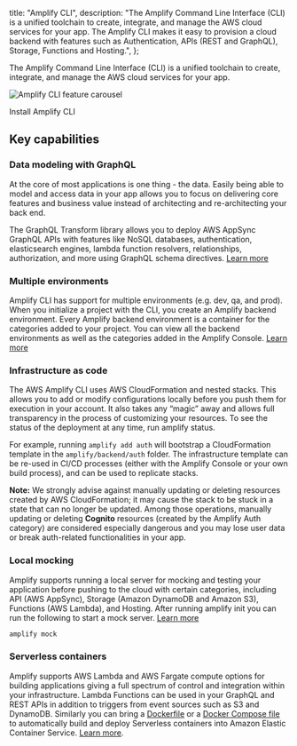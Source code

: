   title: "Amplify CLI",
  description: "The Amplify Command Line Interface (CLI) is a unified toolchain to create, integrate, and manage the AWS cloud services for your app. The Amplify CLI makes it easy to provision a cloud backend with features such as Authentication, APIs (REST and GraphQL), Storage, Functions and Hosting.",
};



The Amplify Command Line Interface (CLI) is a unified toolchain to create, integrate, and manage the AWS cloud services for your app.

![Amplify CLI feature carousel](/assets/cli-b-roll.gif)

<InternalLinkButton href="~/cli/start/install.md">
  <span slot="text">Install Amplify CLI</span>
</InternalLinkButton>

## Key capabilities

### Data modeling with GraphQL

At the core of most applications is one thing - the data. Easily being able to model and access data in your app allows you to focus on delivering core features and business value instead of architecting and re-architecting your back end.

The GraphQL Transform library allows you to deploy AWS AppSync GraphQL APIs with features like NoSQL databases, authentication, elasticsearch engines, lambda function resolvers, relationships, authorization, and more using GraphQL schema directives. [Learn more](/cli/graphql-transformer/overview)

### Multiple environments

Amplify CLI has support for multiple environments (e.g. dev, qa, and prod). When you initialize a project with the CLI, you create an Amplify backend environment. Every Amplify backend environment is a container for the categories added to your project. You can view all the backend environments as well as the categories added in the Amplify Console. [Learn more](/cli/teams/overview)

### Infrastructure as code

The AWS Amplify CLI uses AWS CloudFormation and nested stacks. This allows you to add or modify configurations locally before you push them for execution in your account. It also takes any “magic” away and allows full transparency in the process of customizing your resources. To see the status of the deployment at any time, run amplify status.

For example, running `amplify add auth` will bootstrap a CloudFormation template in the `amplify/backend/auth` folder. The infrastructure template can be re-used in CI/CD processes (either with the Amplify Console or your own build process), and can be used to replicate stacks.

**Note:** We strongly advise against manually updating or deleting resources created by AWS CloudFormation; it may cause the stack to be stuck in a state that can no longer be updated. Among those operations, manually updating or deleting **Cognito** resources (created by the Amplify Auth category) are considered especially dangerous and you may lose user data or break auth-related functionalities in your app.

### Local mocking

Amplify supports running a local server for mocking and testing your application before pushing to the cloud with certain categories, including API (AWS AppSync), Storage (Amazon DynamoDB and Amazon S3), Functions (AWS Lambda), and Hosting. After running amplify init you can run the following to start a mock server. [Learn more](/cli/usage/mock)

```bash
amplify mock
```

### Serverless containers

Amplify supports AWS Lambda and AWS Fargate compute options for building applications giving a full spectrum of control and integration within your infrastructure. Lambda Functions can be used in your GraphQL and REST APIs in addition to triggers from event sources such as S3 and DynamoDB. Similarly you can bring a [Dockerfile](https://docs.docker.com/engine/reference/builder/) or a [Docker Compose file](https://docs.docker.com/compose/compose-file/) to automatically build and deploy Serverless containers into Amazon Elastic Container Service. [Learn more](/cli/usage/containers).
